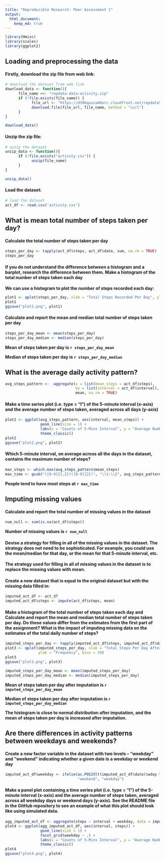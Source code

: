 ```yaml
---
title: "Reproducible Research: Peer Assessment 1"
output: 
  html_document:
    keep_md: true
---
```


```r
library(Hmisc)
library(scales)
library(ggplot2)
```

## Loading and preprocessing the data

#### Firstly, download the zip file from web link:

```r
# download the dataset from web link
download_data <- function(){      
      file_name <<- "repdata-data-activity.zip"
      if (!file.exists(file_name)) {
            file_url <- "https://d396qusza40orc.cloudfront.net/repdata%2Fdata%2Factivity.zip"
            download.file(file_url, file_name, method = "curl")
      }
}

download_data()
```

#### Unzip the zip file:

```r
# unzip the dataset
unzip_data <- function(){
      if (!file.exists("activity.csv")) {
            unzip(file_name)
      }
}

unzip_data()
```

#### Load the dataset:

```r
# load the dataset
act_df <- read.csv('activity.csv')
```


## What is mean total number of steps taken per day?

#### Calculate the total number of steps taken per day

```r
steps_per_day <- tapply(act_df$steps, act_df$date, sum, na.rm = TRUE)
steps_per_day
```


#### If you do not understand the difference between a histogram and a barplot, research the difference between them. Make a histogram of the total number of steps taken each day

**We can use a histogram to plot the number of steps recorded each day:**

```r
plot1 <- qplot(steps_per_day, xlab = "Total Steps Recorded Per Day", ylab = "Frequency", bins = 30)
plot1
ggsave("plot1.png", plot1)
```

#### Calculate and report the mean and median total number of steps taken per day

```r
steps_per_day_mean <- mean(steps_per_day)
steps_per_day_median <- median(steps_per_day)
```
**Mean of steps taken per day is `r steps_per_day_mean`**

**Median of steps taken per day is `r steps_per_day_median`**

## What is the average daily activity pattern?

```r
avg_steps_pattern <-  aggregate(x = list(mean_steps = act_df$steps),
                                by = list(interval = act_df$interval),
                                mean, na.rm = TRUE)
```

#### Make a time series plot (i.e. type = "l") of the 5-minute interval (x-axis) and the average number of steps taken, averaged across all days (y-axis)

```r
plot2 <- ggplot(avg_steps_pattern, aes(interval, mean_steps)) +
                geom_line(size = 1) +
                labs(x = "Counts of 5-Mins Interval", y = "Average Number of Steps") +
                theme_classic()
plot2
ggsave("plot2.png", plot2)
```

#### Which 5-minute interval, on average across all the days in the dataset, contains the maximum number of steps?

```r
max_steps <- which.max(avg_steps_pattern$mean_steps)
max_time <- gsub("([0-9]{1,2})([0-9]{2})", "\\1:\\2", avg_steps_pattern[max_steps, 'interval'])
```

**People tend to have most steps at `r max_time`**

## Imputing missing values

#### Calculate and report the total number of missing values in the dataset

```r
num_null <- sum(is.na(act_df$steps))
```

**Number of missing values is `r num_null`**

#### Devise a strategy for filling in all of the missing values in the dataset. The strategy does not need to be sophisticated. For example, you could use the mean/median for that day, or the mean for that 5-minute interval, etc.

**The strategy used for filling in all of missing values in the dataset is to replace the missing values with mean.**

#### Create a new dataset that is equal to the original dataset but with the missing data filled in:

```r
imputed_act_df <- act_df
imputed_act_df$steps <- impute(act_df$steps, mean)
```

#### Make a histogram of the total number of steps taken each day and Calculate and report the mean and median total number of steps taken per day. Do these values differ from the estimates from the first part of the assignment? What is the impact of imputing missing data on the estimates of the total daily number of steps?

```r
imputed_steps_per_day <- tapply(imputed_act_df$steps, imputed_act_df$date, sum)
plot3 <- qplot(imputed_steps_per_day, xlab = "Total Steps Per Day After Imputation", 
               ylab = "Frequency", bins = 30)
plot3
ggsave("plot3.png", plot3)
```

```r
imputed_steps_per_day_mean <- mean(imputed_steps_per_day)
imputed_steps_per_day_median <- median(imputed_steps_per_day)
```

**Mean of steps taken per day after imputation is `r imputed_steps_per_day_mean`**

**Median of steps taken per day after imputation is `r imputed_steps_per_day_median`**

**The histogram is close to normal distribution after imputation, and the mean of steps taken per day is increased after imputation.**

## Are there differences in activity patterns between weekdays and weekends?

#### Create a new factor variable in the dataset with two levels – “weekday” and “weekend” indicating whether a given date is a weekday or weekend day
```r
imputed_act_df$weekday <- ifelse(as.POSIXlt(imputed_act_df$date)$wday %in% c(0, 6), 
                                 "weekend", "weekday")
```

#### Make a panel plot containing a time series plot (i.e. type = "l") of the 5-minute interval (x-axis) and the average number of steps taken, averaged across all weekday days or weekend days (y-axis). See the README file in the GitHub repository to see an example of what this plot should look like using simulated data.

```r
agg_imputed_act_df <- aggregate(steps ~ interval + weekday, data = imputed_act_df, mean)
plot4 <- ggplot(agg_imputed_act_df, aes(interval, steps)) +
                geom_line(size = 1) +
                facet_grid(weekday ~ .) +
                labs(x = "Counts of 5-Mins Interval", y = "Average Number of Steps") +
                theme_classic()
plot4
ggsave("plot4.png", plot4)
```

